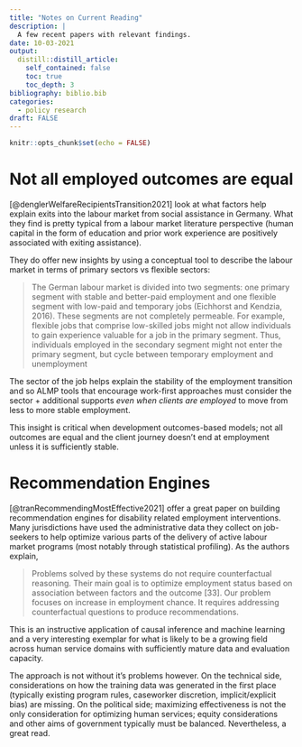 ```yaml
---
title: "Notes on Current Reading"
description: |
  A few recent papers with relevant findings.
date: 10-03-2021
output:
  distill::distill_article:
    self_contained: false
    toc: true
    toc_depth: 3
bibliography: biblio.bib
categories:
  - policy research
draft: FALSE
---
```



```r
knitr::opts_chunk$set(echo = FALSE)
```

# Not all employed outcomes are equal

[@denglerWelfareRecipientsTransition2021] look at what factors help explain exits into the labour market from social assistance in Germany.  What they find is pretty typical from a labour market literature perspective (human capital in the form of education and prior work experience are positively associated with exiting assistance).

They do offer new insights by using a conceptual tool to describe the labour market in terms of primary sectors vs flexible sectors:

> The German labour market is divided into two segments: one primary segment with stable and better-paid employment and one flexible segment with low-paid and temporary jobs (Eichhorst and Kendzia, 2016). These segments are not completely permeable. For example, flexible jobs that comprise low-skilled jobs might not allow individuals to gain experience valuable for a job in the primary segment. Thus, individuals employed in the secondary segment might not enter the primary segment, but cycle between temporary employment and unemployment

The sector of the job helps explain the stability of the employment transition and so ALMP tools that encourage work-first approaches must consider the sector + additional supports _even when clients are employed_ to move from less to more stable employment.

This insight is critical when development outcomes-based models; not all outcomes are equal and the client journey doesn't end at employment unless it is sufficiently stable.

# Recommendation Engines

[@tranRecommendingMostEffective2021] offer a great paper on building recommendation engines for disability related employment interventions.  Many jurisdictions have used the administrative data they collect on job-seekers to help optimize various parts of the delivery of active labour market programs (most notably through statistical profiling).  As the authors explain,

> Problems solved by these systems do not require counterfactual reasoning. Their main goal is to optimize employment status based on association between factors and the outcome [33]. Our problem focuses on increase in employment chance. It requires addressing counterfactual questions to produce recommendations.

This is an instructive application of causal inference and machine learning and a very interesting exemplar for what is likely to be a growing field across human service domains with sufficiently mature data and evaluation capacity.

The approach is not without it's problems however. On the technical side, considerations on how the training data was generated in the first place (typically existing program rules, caseworker discretion, implicit/explicit bias) are missing.  On the political side; maximizing effectiveness is not the only consideration for optimizing human services; equity considerations and other aims of government typically must be balanced.  Nevertheless, a great read.


